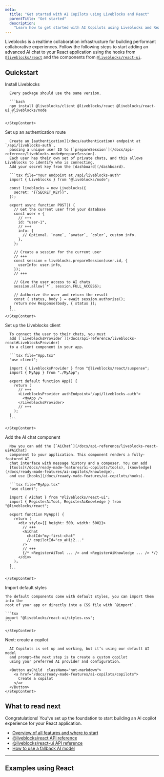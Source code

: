 ```yaml
---
meta:
  title: "Get started with AI Copilots using Liveblocks and React"
  parentTitle: "Get started"
  description:
    "Learn how to get started with AI Copilots using Liveblocks and React"
---
```


Liveblocks is a realtime collaboration infrastructure for building performant
collaborative experiences. Follow the following steps to start adding an
advanced AI chat to your React application using the hooks from
[`@liveblocks/react`](/docs/api-reference/liveblocks-react) and the components
from [`@liveblocks/react-ui`](/docs/api-reference/liveblocks-react-ui).

## Quickstart

<Steps>
  <Step>
    <StepTitle>Install Liveblocks</StepTitle>
    <StepContent>

      Every package should use the same version.

      ```bash
      npm install @liveblocks/client @liveblocks/react @liveblocks/react-ui @liveblocks/node
      ```

    </StepContent>

  </Step>
  <Step>
    <StepTitle>Set up an authentication route</StepTitle>
    <StepContent>

      Create an [authentication](/docs/authentication) endpoint at `/api/liveblocks-auth`,
      passing a unique user ID to [`prepareSession`](/docs/api-reference/liveblocks-node#prepareSession).
      Each user has their own set of private chats, and this allows Liveblocks to identify who is connecting.
      Add your secret key from the [dashboard](/dashboard).

      ```tsx file="Your endpoint at /api/liveblocks-auth"
      import { Liveblocks } from "@liveblocks/node";

      const liveblocks = new Liveblocks({
        secret: "{{SECRET_KEY}}",
      });

      export async function POST() {
        // Get the current user from your database
        const user = {
          // +++
          id: "user-1",
          // +++
          info: {
            // Optional. `name`, `avatar`, `color`, custom info.
          },
        };

        // Create a session for the current user
        // +++
        const session = liveblocks.prepareSession(user.id, {
          userInfo: user.info,
        });
        // +++

        // Give the user access to AI chats
        session.allow(`*`, session.FULL_ACCESS);

        // Authorize the user and return the result
        const { status, body } = await session.authorize();
        return new Response(body, { status });
      }
      ```
    </StepContent>

  </Step>
  <Step>
    <StepTitle>Set up the Liveblocks client</StepTitle>
    <StepContent>

      To connect the user to their chats, you must
      add [`LiveblocksProvider`](/docs/api-reference/liveblocks-react#LiveblocksProvider)
      to a client component in your app.

      ```tsx file="App.tsx"
      "use client";

      import { LiveblocksProvider } from "@liveblocks/react/suspense";
      import { MyApp } from "./MyApp";

      export default function App() {
        return (
          // +++
          <LiveblocksProvider authEndpoint="/api/liveblocks-auth">
            <MyApp />
          </LiveblocksProvider>
          // +++
        );
      }
      ```

    </StepContent>

  </Step>
  <Step>
    <StepTitle>Add the AI chat component</StepTitle>
    <StepContent>

      Now you can add the [`AiChat`](/docs/api-reference/liveblocks-react-ui#AiChat)
      component to your application. This component renders a fully-featured AI
      chat interface with message history and a composer. You can add
      [tools](/docs/ready-made-features/ai-copilots/tools), [knowledge](/docs/ready-made-features/ai-copilots/knowledge),
      and use [hooks](/docs/reaady-made-features/ai-copilots/hooks).

      ```tsx file="MyApp.tsx"
      "use client";

      import { AiChat } from "@liveblocks/react-ui";
      import { RegisterAiTool, RegisterAiKnowledge } from "@liveblocks/react";

      export function MyApp() {
        return (
          <div style={{ height: 500, width: 500}}>
            // +++
            <AiChat
              chatId="my-first-chat"
              // copilotId="co_aH1j2..."
            />
            // +++
            {/* <RegisterAiTool ... /> and <RegisterAiKnowledge ... /> */}
          </div>
        );
      }
      ```

    </StepContent>

  </Step>
   <Step>
    <StepTitle>Import default styles</StepTitle>
    <StepContent>

    The default components come with default styles, you can import them into the
    root of your app or directly into a CSS file with `@import`.

    ```tsx
    import "@liveblocks/react-ui/styles.css";
    ```

    </StepContent>

  </Step>
  <Step lastStep>
    <StepTitle>Next: create a copilot</StepTitle>
    <StepContent>

      AI Copilots is set up and working, but it’s using our default AI model
      and prompt—the next step is to create a custom copilot
      using your preferred AI provider and configuration.

      <Button asChild  className="not-markdown">
        <a href="/docs/ready-made-features/ai-copilots/copilots">
          Create a copilot
        </a>
      </Button>
    </StepContent>

  </Step>
</Steps>

## What to read next

Congratulations! You’ve set up the foundation to start building an AI copilot
experience for your React application.

- [Overview of all features and where to start](/docs/ready-made-features/ai-copilots)
- [@liveblocks/react API reference](/docs/api-reference/liveblocks-react#AI-Copilots)
- [@liveblocks/react-ui API reference](/docs/api-reference/liveblocks-react-ui#AI-Copilots)
- [How to use a fallback AI model](/docs/guides/how-to-use-fallback-ai-models-in-ai-copilots)

---

## Examples using React

<ListGrid columns={2}>
  <ExampleCard
    example={{
      title: "AI Chats",
      slug: "ai-chats/nextjs-ai-chats",
      image: "/images/examples/thumbnails/ai-chats.jpg",
    }}
    technologies={["nextjs", "react"]}
    openInNewWindow
  />
  <ExampleCard
    example={{
      title: "AI Reports Dashboard",
      slug: "ai-dashboard-reports/nextjs-ai-dashboard-reports",
      image: "/images/examples/thumbnails/ai-reports-dashboard.jpg",
    }}
    technologies={["nextjs", "react"]}
    openInNewWindow
  />
  <ExampleCard
    example={{
      title: "AI Support Chat",
      slug: "ai-support-chat/nextjs-ai-support-chat",
      image: "/images/examples/thumbnails/ai-support.jpg",
    }}
    technologies={["nextjs", "react"]}
    openInNewWindow
  />
  <ExampleCard
    example={{
      title: "AI App Builder",
      slug: "ai-app-builder/nextjs-ai-app-builder",
      image: "/images/examples/thumbnails/ai-app-builder.png",
    }}
    technologies={["nextjs"]}
    openInNewWindow
  />
</ListGrid>
